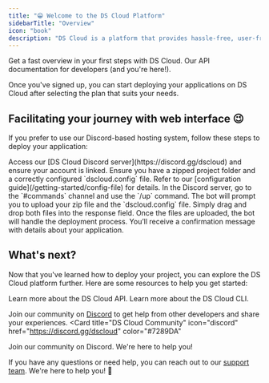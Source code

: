 ```yaml
---
title: "😁 Welcome to the DS Cloud Platform"
sidebarTitle: "Overview"
icon: "book"
description: "DS Cloud is a platform that provides hassle-free, user-friendly enterprise hosting services. Get started in minutes. ✨"
---
```


<CardGroup>
  <Card
    title="Quick Start Guide"
    icon="book"
    href="/getting-started/quick-start"
  >
    Get a fast overview in your first steps with DS Cloud.
  </Card>
  <Card title="Official API" icon="code" href="/api-reference">
    Our API documentation for developers (and you're here!).
  </Card>
</CardGroup>

<SnippetIntro2 />

Once you've signed up, you can start deploying your applications on DS Cloud after selecting the plan that suits your needs.

## Facilitating your journey with web interface 😉
If you prefer to use our Discord-based hosting system, follow these steps to deploy your application:

<Steps>
  <Step title="Join the DS Cloud Discord server">
    Access our [DS Cloud Discord server](https://discord.gg/dscloud) and ensure your account is linked.
  </Step>
  <Step title="Prepare your files">
    Ensure you have a zipped project folder and a correctly configured `dscloud.config` file. Refer to our [configuration guide](/getting-started/config-file) for details.
  </Step>
  <Step title="Use the upload command">
    In the Discord server, go to the `#commands` channel and use the `/up` command. The bot will prompt you to upload your zip file and the `dscloud.config` file. Simply drag and drop both files into the response field.
  </Step>
  <Step title="Deploy your project">
    Once the files are uploaded, the bot will handle the deployment process. You’ll receive a confirmation message with details about your application.
  </Step>
</Steps>

## What's next?
Now that you've learned how to deploy your project, you can explore the DS Cloud platform further. Here are some resources to help you get started:

<CardGroup>
  <Card
    title="API Reference"
    icon="server"
    href="/api-reference"
  >
    Learn more about the DS Cloud API.
  </Card>
  <Card
    title="CLI Reference"
    icon="code"
    href="/cli-reference"
  >
    Learn more about the DS Cloud CLI.
  </Card>
</CardGroup>

Join our community on [Discord](https://discord.gg/dscloud) to get help from other developers and share your experiences.
<Card 
  title="DS Cloud Community"
  icon="discord"
  href="https://discord.gg/dscloud"
  color="#7289DA"
>
  Join our community on Discord. We're here to help you!
</Card>

If you have any questions or need help, you can reach out to our [support team](https://dscloud.pt/dashboard/support). We're here to help you! 🚀
